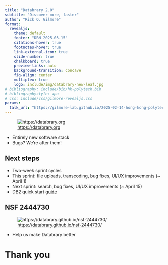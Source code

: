 ```yaml
---
title: "Databrary 2.0"
subtitle: "Discover more, faster"
author: "Rick O. Gilmore"
format: 
  revealjs:
    theme: default
    footer: "DBN 2025-03-15"
    citations-hover: true
    footnotes-hover: true
    link-external-icon: true
    slide-number: true
    chalkboard: true
    preview-links: auto
    background-transition: concave
    fig-align: center
    multiplex: true
    logo: include/img/databrary-new-leaf.jpg
# bibliography: include/bib/hk-polytech.bib
# bibliographystyle: apa
# css: include/css/gilmore-revealjs.css
params:
  talk_url: "https://gilmore-lab.github.io/2025-02-14-hong-kong-polytech"
---
```


![<https://databrary.org>](include/img/databrary-nav-sm.jpg)

::: {.incremental}
- Entirely new software stack
- Bugs? We're after them!
:::

## Next steps

- Two-week sprint cycles
- This sprint: file uploads, transcoding, bug fixes, UI/UX improvements (~ April 1)
- Next sprint: search, bug fixes, UI/UX improvements (~ April 15)
- DB2 quick start [guide](https://databrary.github.io/guide/quick-start-2.0.html)

## NSF 2444730

![<https://databrary.github.io/nsf-2444730/>](https://databrary.github.io/nsf-2444730/include/img/Fig-1-Aims-v2.png)

- Help us make Databrary better

# Thank you

